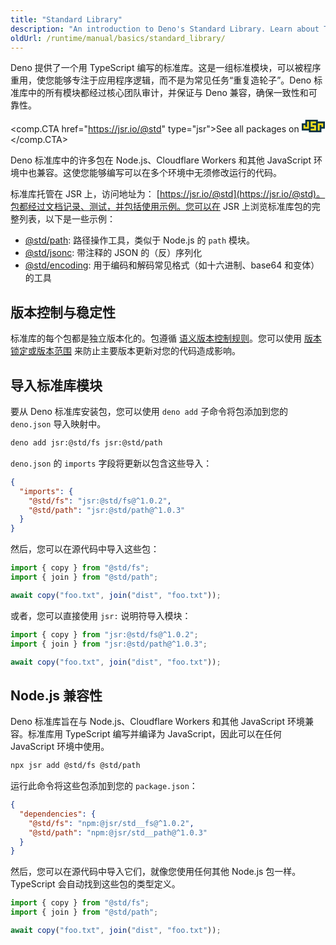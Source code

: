 ```yaml
---
title: "Standard Library"
description: "An introduction to Deno's Standard Library. Learn about TypeScript-first modules, cross-platform compatibility, versioning, package management, and how to use standard modules in your Deno projects."
oldUrl: /runtime/manual/basics/standard_library/
---
```


Deno 提供了一个用 TypeScript 编写的标准库。这是一组标准模块，可以被程序重用，使您能够专注于应用程序逻辑，而不是为常见任务“重复造轮子”。Deno 标准库中的所有模块都经过核心团队审计，并保证与 Deno 兼容，确保一致性和可靠性。

<comp.CTA href="https://jsr.io/@std" type="jsr">See
all packages on <svg class="inline ml-1" viewBox="0 0 13 7" aria-hidden="true" height="20"><path d="M0,2h2v-2h7v1h4v4h-2v2h-7v-1h-4" fill="#083344"></path><g fill="#f7df1e"><path d="M1,3h1v1h1v-3h1v4h-3"></path><path d="M5,1h3v1h-2v1h2v3h-3v-1h2v-1h-2"></path><path d="M9,2h3v2h-1v-1h-1v3h-1"></path></g></svg></comp.CTA>

Deno 标准库中的许多包在 Node.js、Cloudflare Workers 和其他 JavaScript 环境中也兼容。这使您能够编写可以在多个环境中无须修改运行的代码。

标准库托管在 JSR 上，访问地址为：
[https://jsr.io/@std](https://jsr.io/@std)。包都经过文档记录、测试，并包括使用示例。您可以在 JSR 上浏览标准库包的完整列表，以下是一些示例：

- [@std/path](https://jsr.io/@std/path): 路径操作工具，类似于 Node.js 的 `path` 模块。
- [@std/jsonc](https://jsr.io/@std/jsonc): 带注释的 JSON 的（反）序列化
- [@std/encoding](https://jsr.io/@std/encoding): 用于编码和解码常见格式（如十六进制、base64 和变体）的工具

## 版本控制与稳定性

标准库的每个包都是独立版本化的。包遵循 [语义版本控制规则](https://jsr.io/@std/semver)。您可以使用 [版本锁定或版本范围](/runtime/fundamentals/modules/#package-versions) 来防止主要版本更新对您的代码造成影响。

## 导入标准库模块

要从 Deno 标准库安装包，您可以使用 `deno add` 子命令将包添加到您的 `deno.json` 导入映射中。

```sh
deno add jsr:@std/fs jsr:@std/path
```

`deno.json` 的 `imports` 字段将更新以包含这些导入：

```json
{
  "imports": {
    "@std/fs": "jsr:@std/fs@^1.0.2",
    "@std/path": "jsr:@std/path@^1.0.3"
  }
}
```

然后，您可以在源代码中导入这些包：

```ts
import { copy } from "@std/fs";
import { join } from "@std/path";

await copy("foo.txt", join("dist", "foo.txt"));
```

或者，您可以直接使用 `jsr:` 说明符导入模块：

```js
import { copy } from "jsr:@std/fs@^1.0.2";
import { join } from "jsr:@std/path@^1.0.3";

await copy("foo.txt", join("dist", "foo.txt"));
```

## Node.js 兼容性

Deno 标准库旨在与 Node.js、Cloudflare Workers 和其他 JavaScript 环境兼容。标准库用 TypeScript 编写并编译为 JavaScript，因此可以在任何 JavaScript 环境中使用。

```sh
npx jsr add @std/fs @std/path
```

运行此命令将这些包添加到您的 `package.json`：

```json
{
  "dependencies": {
    "@std/fs": "npm:@jsr/std__fs@^1.0.2",
    "@std/path": "npm:@jsr/std__path@^1.0.3"
  }
}
```

然后，您可以在源代码中导入它们，就像您使用任何其他 Node.js 包一样。TypeScript 会自动找到这些包的类型定义。

```ts
import { copy } from "@std/fs";
import { join } from "@std/path";

await copy("foo.txt", join("dist", "foo.txt"));
```
